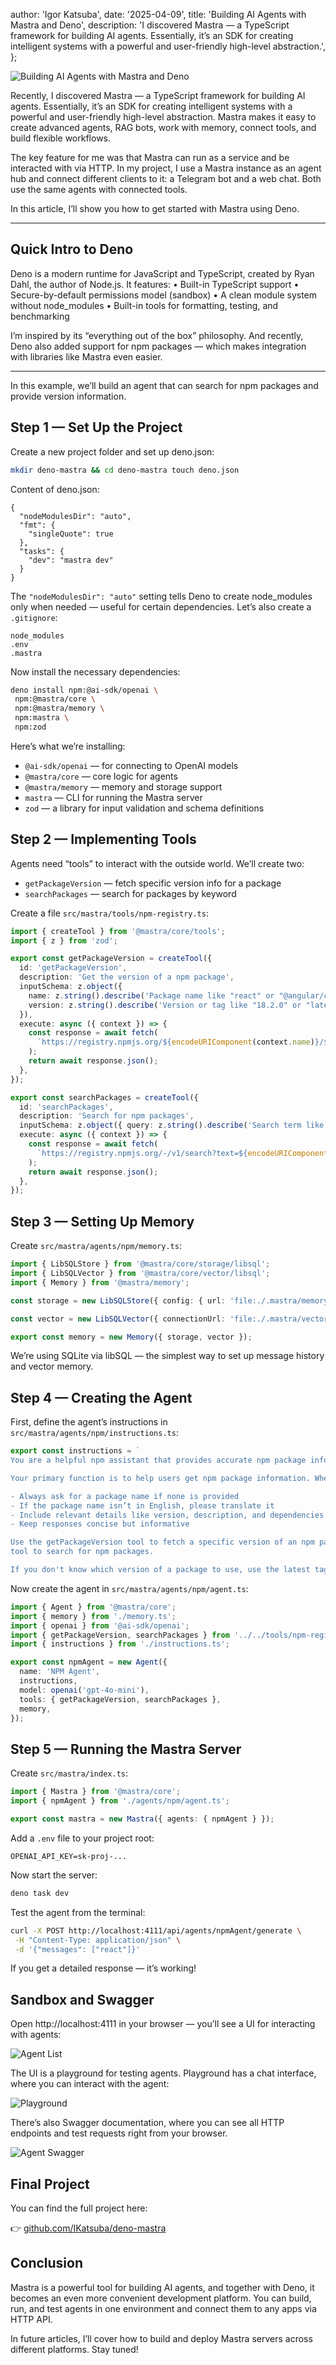 
  author: 'Igor Katsuba',
  date: '2025-04-09',
  title: 'Building AI Agents with Mastra and Deno',
  description:
    'I discovered Mastra — a TypeScript framework for building AI agents. Essentially, it’s an SDK for creating intelligent systems with a powerful and user-friendly high-level abstraction.',
};



<Image src={mainPicture} alt="Building AI Agents with Mastra and Deno" />

Recently, I discovered Mastra — a TypeScript framework for building AI agents. Essentially, it’s an
SDK for creating intelligent systems with a powerful and user-friendly high-level abstraction.
Mastra makes it easy to create advanced agents, RAG bots, work with memory, connect tools, and build
flexible workflows.

The key feature for me was that Mastra can run as a service and be interacted with via HTTP. In my
project, I use a Mastra instance as an agent hub and connect different clients to it: a Telegram bot
and a web chat. Both use the same agents with connected tools.

In this article, I’ll show you how to get started with Mastra using Deno.

---

## Quick Intro to Deno

Deno is a modern runtime for JavaScript and TypeScript, created by Ryan Dahl, the author of Node.js.
It features: • Built-in TypeScript support • Secure-by-default permissions model (sandbox) • A clean
module system without node_modules • Built-in tools for formatting, testing, and benchmarking

I’m inspired by its “everything out of the box” philosophy. And recently, Deno also added support
for npm packages — which makes integration with libraries like Mastra even easier.

---

In this example, we’ll build an agent that can search for npm packages and provide version
information.

## Step 1 — Set Up the Project

Create a new project folder and set up deno.json:

```bash
mkdir deno-mastra && cd deno-mastra touch deno.json
```

Content of deno.json:

```
{
  "nodeModulesDir": "auto",
  "fmt": {
    "singleQuote": true
  },
  "tasks": {
    "dev": "mastra dev"
  }
}
```

The `"nodeModulesDir": "auto"` setting tells Deno to create node_modules only when needed — useful
for certain dependencies. Let’s also create a `.gitignore`:

```
node_modules
.env
.mastra
```

Now install the necessary dependencies:

```bash
deno install npm:@ai-sdk/openai \
 npm:@mastra/core \
 npm:@mastra/memory \
 npm:mastra \
 npm:zod
```

Here’s what we’re installing:

- `@ai-sdk/openai` — for connecting to OpenAI models
- `@mastra/core` — core logic for agents
- `@mastra/memory` — memory and storage support
- `mastra` — CLI for running the Mastra server
- `zod` — a library for input validation and schema definitions

## Step 2 — Implementing Tools

Agents need “tools” to interact with the outside world. We’ll create two:

- `getPackageVersion` — fetch specific version info for a package
- `searchPackages` — search for packages by keyword

Create a file `src/mastra/tools/npm-registry.ts`:

```typescript
import { createTool } from '@mastra/core/tools';
import { z } from 'zod';

export const getPackageVersion = createTool({
  id: 'getPackageVersion',
  description: 'Get the version of a npm package',
  inputSchema: z.object({
    name: z.string().describe('Package name like "react" or "@angular/core"'),
    version: z.string().describe('Version or tag like "18.2.0" or "latest"'),
  }),
  execute: async ({ context }) => {
    const response = await fetch(
      `https://registry.npmjs.org/${encodeURIComponent(context.name)}/${encodeURIComponent(context.version)}`,
    );
    return await response.json();
  },
});

export const searchPackages = createTool({
  id: 'searchPackages',
  description: 'Search for npm packages',
  inputSchema: z.object({ query: z.string().describe('Search term like "react" or "angular"') }),
  execute: async ({ context }) => {
    const response = await fetch(
      `https://registry.npmjs.org/-/v1/search?text=${encodeURIComponent(context.query)}&size=10`,
    );
    return await response.json();
  },
});
```

## Step 3 — Setting Up Memory

Create `src/mastra/agents/npm/memory.ts`:

```typescript
import { LibSQLStore } from '@mastra/core/storage/libsql';
import { LibSQLVector } from '@mastra/core/vector/libsql';
import { Memory } from '@mastra/memory';

const storage = new LibSQLStore({ config: { url: 'file:./.mastra/memory.db' } });

const vector = new LibSQLVector({ connectionUrl: 'file:./.mastra/vector.db' });

export const memory = new Memory({ storage, vector });
```

We’re using SQLite via libSQL — the simplest way to set up message history and vector memory.

## Step 4 — Creating the Agent

First, define the agent’s instructions in `src/mastra/agents/npm/instructions.ts`:

```typescript
export const instructions = `
You are a helpful npm assistant that provides accurate npm package information.

Your primary function is to help users get npm package information. When responding:

- Always ask for a package name if none is provided
- If the package name isn’t in English, please translate it
- Include relevant details like version, description, and dependencies
- Keep responses concise but informative

Use the getPackageVersion tool to fetch a specific version of an npm package. Use the searchPackages
tool to search for npm packages.

If you don't know which version of a package to use, use the latest tag. `;
```

Now create the agent in `src/mastra/agents/npm/agent.ts`:

```typescript
import { Agent } from '@mastra/core';
import { memory } from './memory.ts';
import { openai } from '@ai-sdk/openai';
import { getPackageVersion, searchPackages } from '../../tools/npm-registry.ts';
import { instructions } from './instructions.ts';

export const npmAgent = new Agent({
  name: 'NPM Agent',
  instructions,
  model: openai('gpt-4o-mini'),
  tools: { getPackageVersion, searchPackages },
  memory,
});
```

## Step 5 — Running the Mastra Server

Create `src/mastra/index.ts`:

```typescript
import { Mastra } from '@mastra/core';
import { npmAgent } from './agents/npm/agent.ts';

export const mastra = new Mastra({ agents: { npmAgent } });
```

Add a `.env` file to your project root:

```
OPENAI_API_KEY=sk-proj-...
```

Now start the server:

```bash
deno task dev
```

Test the agent from the terminal:

```bash
curl -X POST http://localhost:4111/api/agents/npmAgent/generate \
 -H "Content-Type: application/json" \
 -d '{"messages": ["react"]}'
```

If you get a detailed response — it’s working!

## Sandbox and Swagger

Open http://localhost:4111 in your browser — you’ll see a UI for interacting with agents:

<Image src={agentList} alt="Agent List" />

The UI is a playground for testing agents. Playground has a chat interface, where you can interact
with the agent:

<Image src={playground} alt="Playground" />

There’s also Swagger documentation, where you can see all HTTP endpoints and test requests right
from your browser.

<Image src={agentSwagger} alt="Agent Swagger" />

## Final Project

You can find the full project here:

👉 [github.com/IKatsuba/deno-mastra](https://github.com/IKatsuba/deno-mastra)

## Conclusion

Mastra is a powerful tool for building AI agents, and together with Deno, it becomes an even more
convenient development platform. You can build, run, and test agents in one environment and connect
them to any apps via HTTP API.

In future articles, I’ll cover how to build and deploy Mastra servers across different platforms.
Stay tuned!

